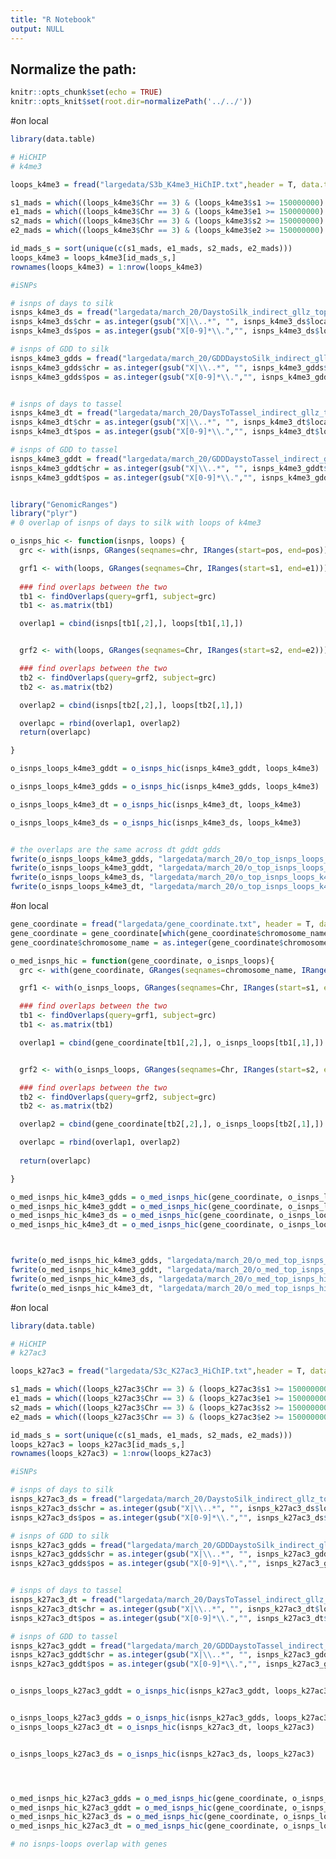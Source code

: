 ```yaml
---
title: "R Notebook"
output: NULL
---
```


## Normalize the path:

```r
knitr::opts_chunk$set(echo = TRUE) 
knitr::opts_knit$set(root.dir=normalizePath('../../')) 
```

#on local
```r
library(data.table)

# HiCHIP
# k4me3

loops_k4me3 = fread("largedata/S3b_K4me3_HiChIP.txt",header = T, data.table = F)

s1_mads = which((loops_k4me3$Chr == 3) & (loops_k4me3$s1 >= 150000000) & (loops_k4me3$s1 <= 180000000))
e1_mads = which((loops_k4me3$Chr == 3) & (loops_k4me3$e1 >= 150000000) & (loops_k4me3$e1 <= 180000000))
s2_mads = which((loops_k4me3$Chr == 3) & (loops_k4me3$s2 >= 150000000) & (loops_k4me3$s2 <= 180000000))
e2_mads = which((loops_k4me3$Chr == 3) & (loops_k4me3$e2 >= 150000000) & (loops_k4me3$e2 <= 180000000))

id_mads_s = sort(unique(c(s1_mads, e1_mads, s2_mads, e2_mads)))
loops_k4me3 = loops_k4me3[id_mads_s,]
rownames(loops_k4me3) = 1:nrow(loops_k4me3)

#iSNPs

# isnps of days to silk 
isnps_k4me3_ds = fread("largedata/march_20/DaystoSilk_indirect_gllz_top100.csv", header = T, data.table = F)
isnps_k4me3_ds$chr = as.integer(gsub("X|\\..*", "", isnps_k4me3_ds$location))
isnps_k4me3_ds$pos = as.integer(gsub("X[0-9]*\\.","", isnps_k4me3_ds$location))

# isnps of GDD to silk 
isnps_k4me3_gdds = fread("largedata/march_20/GDDDaystoSilk_indirect_gllz_top100.csv", header = T, data.table = F)
isnps_k4me3_gdds$chr = as.integer(gsub("X|\\..*", "", isnps_k4me3_gdds$location))
isnps_k4me3_gdds$pos = as.integer(gsub("X[0-9]*\\.","", isnps_k4me3_gdds$location))


# isnps of days to tassel 
isnps_k4me3_dt = fread("largedata/march_20/DaysToTassel_indirect_gllz_top100.csv", header = T, data.table = F)
isnps_k4me3_dt$chr = as.integer(gsub("X|\\..*", "", isnps_k4me3_dt$location))
isnps_k4me3_dt$pos = as.integer(gsub("X[0-9]*\\.","", isnps_k4me3_dt$location))

# isnps of GDD to tassel 
isnps_k4me3_gddt = fread("largedata/march_20/GDDDaystoTassel_indirect_gllz_top100.csv", header = T, data.table = F)
isnps_k4me3_gddt$chr = as.integer(gsub("X|\\..*", "", isnps_k4me3_gddt$location))
isnps_k4me3_gddt$pos = as.integer(gsub("X[0-9]*\\.","", isnps_k4me3_gddt$location))


library("GenomicRanges")
library("plyr")
# 0 overlap of isnps of days to silk with loops of k4me3

o_isnps_hic <- function(isnps, loops) {
  grc <- with(isnps, GRanges(seqnames=chr, IRanges(start=pos, end=pos)))

  grf1 <- with(loops, GRanges(seqnames=Chr, IRanges(start=s1, end=e1)))
  
  ### find overlaps between the two
  tb1 <- findOverlaps(query=grf1, subject=grc)
  tb1 <- as.matrix(tb1)

  overlap1 = cbind(isnps[tb1[,2],], loops[tb1[,1],])


  grf2 <- with(loops, GRanges(seqnames=Chr, IRanges(start=s2, end=e2)))

  ### find overlaps between the two
  tb2 <- findOverlaps(query=grf2, subject=grc)
  tb2 <- as.matrix(tb2)

  overlap2 = cbind(isnps[tb2[,2],], loops[tb2[,1],])

  overlapc = rbind(overlap1, overlap2)
  return(overlapc)

}

o_isnps_loops_k4me3_gddt = o_isnps_hic(isnps_k4me3_gddt, loops_k4me3)

o_isnps_loops_k4me3_gdds = o_isnps_hic(isnps_k4me3_gdds, loops_k4me3)

o_isnps_loops_k4me3_dt = o_isnps_hic(isnps_k4me3_dt, loops_k4me3)

o_isnps_loops_k4me3_ds = o_isnps_hic(isnps_k4me3_ds, loops_k4me3)


# the overlaps are the same across dt gddt gdds
fwrite(o_isnps_loops_k4me3_gdds, "largedata/march_20/o_top_isnps_loops_k4me3_gdds.txt", sep = "\t", row.names = F, quote = F)
fwrite(o_isnps_loops_k4me3_gddt, "largedata/march_20/o_top_isnps_loops_k4me3_gddt.txt", sep = "\t", row.names = F, quote = F)
fwrite(o_isnps_loops_k4me3_ds, "largedata/march_20/o_top_isnps_loops_k4me3_ds.txt", sep = "\t", row.names = F, quote = F)
fwrite(o_isnps_loops_k4me3_dt, "largedata/march_20/o_top_isnps_loops_k4me3_dt.txt", sep = "\t", row.names = F, quote = F)


```



#on local
```r


gene_coordinate = fread("largedata/gene_coordinate.txt", header = T, data.table = F)
gene_coordinate = gene_coordinate[which(gene_coordinate$chromosome_name == "3"),]
gene_coordinate$chromosome_name = as.integer(gene_coordinate$chromosome_name)

o_med_isnps_hic = function(gene_coordinate, o_isnps_loops){
  grc <- with(gene_coordinate, GRanges(seqnames=chromosome_name, IRanges(start=start_position, end=end_position)))

  grf1 <- with(o_isnps_loops, GRanges(seqnames=Chr, IRanges(start=s1, end=e1)))

  ### find overlaps between the two
  tb1 <- findOverlaps(query=grf1, subject=grc)
  tb1 <- as.matrix(tb1)

  overlap1 = cbind(gene_coordinate[tb1[,2],], o_isnps_loops[tb1[,1],])


  grf2 <- with(o_isnps_loops, GRanges(seqnames=Chr, IRanges(start=s2, end=e2)))

  ### find overlaps between the two
  tb2 <- findOverlaps(query=grf2, subject=grc)
  tb2 <- as.matrix(tb2)

  overlap2 = cbind(gene_coordinate[tb2[,2],], o_isnps_loops[tb2[,1],])

  overlapc = rbind(overlap1, overlap2)
  
  return(overlapc)

}

o_med_isnps_hic_k4me3_gdds = o_med_isnps_hic(gene_coordinate, o_isnps_loops_k4me3_gdds)
o_med_isnps_hic_k4me3_gddt = o_med_isnps_hic(gene_coordinate, o_isnps_loops_k4me3_gddt)
o_med_isnps_hic_k4me3_ds = o_med_isnps_hic(gene_coordinate, o_isnps_loops_k4me3_ds)
o_med_isnps_hic_k4me3_dt = o_med_isnps_hic(gene_coordinate, o_isnps_loops_k4me3_dt)



fwrite(o_med_isnps_hic_k4me3_gdds, "largedata/march_20/o_med_top_isnps_hic_k4me3_gdds.txt", sep = "\t", row.names = F, quote = F) #3
fwrite(o_med_isnps_hic_k4me3_gddt, "largedata/march_20/o_med_top_isnps_hic_k4me3_gddt.txt", sep = "\t", row.names = F, quote = F) #3
fwrite(o_med_isnps_hic_k4me3_ds, "largedata/march_20/o_med_top_isnps_hic_k4me3_ds.txt", sep = "\t", row.names = F, quote = F) #3
fwrite(o_med_isnps_hic_k4me3_dt, "largedata/march_20/o_med_top_isnps_hic_k4me3_dt.txt", sep = "\t", row.names = F, quote = F) #3


```


#on local
```r
library(data.table)

# HiCHIP
# k27ac3

loops_k27ac3 = fread("largedata/S3c_K27ac3_HiChIP.txt",header = T, data.table = F)

s1_mads = which((loops_k27ac3$Chr == 3) & (loops_k27ac3$s1 >= 150000000) & (loops_k27ac3$s1 <= 180000000))
e1_mads = which((loops_k27ac3$Chr == 3) & (loops_k27ac3$e1 >= 150000000) & (loops_k27ac3$e1 <= 180000000))
s2_mads = which((loops_k27ac3$Chr == 3) & (loops_k27ac3$s2 >= 150000000) & (loops_k27ac3$s2 <= 180000000))
e2_mads = which((loops_k27ac3$Chr == 3) & (loops_k27ac3$e2 >= 150000000) & (loops_k27ac3$e2 <= 180000000))

id_mads_s = sort(unique(c(s1_mads, e1_mads, s2_mads, e2_mads)))
loops_k27ac3 = loops_k27ac3[id_mads_s,]
rownames(loops_k27ac3) = 1:nrow(loops_k27ac3)

#iSNPs

# isnps of days to silk 
isnps_k27ac3_ds = fread("largedata/march_20/DaystoSilk_indirect_gllz_top100.csv", header = T, data.table = F)
isnps_k27ac3_ds$chr = as.integer(gsub("X|\\..*", "", isnps_k27ac3_ds$location))
isnps_k27ac3_ds$pos = as.integer(gsub("X[0-9]*\\.","", isnps_k27ac3_ds$location))

# isnps of GDD to silk 
isnps_k27ac3_gdds = fread("largedata/march_20/GDDDaystoSilk_indirect_gllz_top100.csv", header = T, data.table = F)
isnps_k27ac3_gdds$chr = as.integer(gsub("X|\\..*", "", isnps_k27ac3_gdds$location))
isnps_k27ac3_gdds$pos = as.integer(gsub("X[0-9]*\\.","", isnps_k27ac3_gdds$location))


# isnps of days to tassel 
isnps_k27ac3_dt = fread("largedata/march_20/DaysToTassel_indirect_gllz_top100.csv", header = T, data.table = F)
isnps_k27ac3_dt$chr = as.integer(gsub("X|\\..*", "", isnps_k27ac3_dt$location))
isnps_k27ac3_dt$pos = as.integer(gsub("X[0-9]*\\.","", isnps_k27ac3_dt$location))

# isnps of GDD to tassel 
isnps_k27ac3_gddt = fread("largedata/march_20/GDDDaystoTassel_indirect_gllz_top100.csv", header = T, data.table = F)
isnps_k27ac3_gddt$chr = as.integer(gsub("X|\\..*", "", isnps_k27ac3_gddt$location))
isnps_k27ac3_gddt$pos = as.integer(gsub("X[0-9]*\\.","", isnps_k27ac3_gddt$location))


o_isnps_loops_k27ac3_gddt = o_isnps_hic(isnps_k27ac3_gddt, loops_k27ac3)


o_isnps_loops_k27ac3_gdds = o_isnps_hic(isnps_k27ac3_gdds, loops_k27ac3)
o_isnps_loops_k27ac3_dt = o_isnps_hic(isnps_k27ac3_dt, loops_k27ac3)


o_isnps_loops_k27ac3_ds = o_isnps_hic(isnps_k27ac3_ds, loops_k27ac3)





```


```r

o_med_isnps_hic_k27ac3_gdds = o_med_isnps_hic(gene_coordinate, o_isnps_loops_k27ac3_gdds)
o_med_isnps_hic_k27ac3_gddt = o_med_isnps_hic(gene_coordinate, o_isnps_loops_k27ac3_gddt)
o_med_isnps_hic_k27ac3_ds = o_med_isnps_hic(gene_coordinate, o_isnps_loops_k27ac3_ds)
o_med_isnps_hic_k27ac3_dt = o_med_isnps_hic(gene_coordinate, o_isnps_loops_k27ac3_dt)

# no isnps-loops overlap with genes
```


